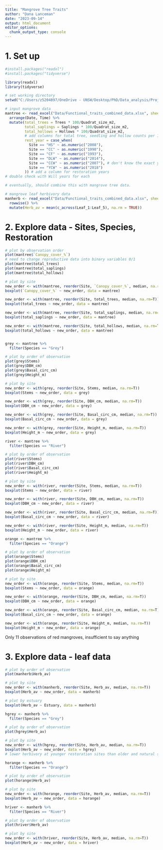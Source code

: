 ```yaml
---
title: "Mangrove Tree Traits"
author: "Dana Lanceman"
date: "2023-09-14"
output: html_document
editor_options: 
  chunk_output_type: console
---
```


# 1. Set up

```r
#install.packages("readxl")
#install.packages("tidyverse")

library(readxl)
library(tidyverse)
```

```r
# set working directory
setwd("C:/Users/z5204897/OneDrive - UNSW/Desktop/PhD/Data_analysis/Project/Functional_traits")

# input mangrove data
mantree <- read_excel("Data/Functional_traits_combined_data.xlsx", sheet = "Mangrove_tree") %>% 
  arrange(Date, Time) %>% 
  mutate(total_trees = Trees * 100/Quadrat_size_m2, 
         total_saplings = Saplings * 100/Quadrat_size_m2,
         total_hollows = Hollows * 100/Quadrat_size_m2,
         # add columns for total tree, seedling and hollow counts per 1m2 for each species to standardise  counts
         rest_year = case_when(
           Site == "HS" ~ as.numeric("2008"),
           Site == "CC" ~ as.numeric("1990"),
           Site == "CF" ~ as.numeric("1993"),
           Site == "DLW" ~ as.numeric("2014"),
           Site == "CCW" ~ as.numeric("2007"), # don't know the exact year, need to investigate
           Site == "YCW" ~ as.numeric("2018")
         )) # add a column for restoration years
# double check with Will years for each
```

```r
# eventually, should combine this with mangrove tree data.

# mangrove leaf herbivory data
manherb <- read_excel("Data/Functional_traits_combined_data.xlsx", sheet = "Mangrove_herb") %>% 
  rowwise() %>% 
  mutate(Herb_av = mean(c_across(Leaf_1:Leaf_5), na.rm = TRUE))
```


# 2. Explore data - Sites, Species, Restoration

```r
# plot by observation order
plot(mantree$`Canopy_cover_%`)
# need to change reproductive data into binary variables 0/1
plot(mantree$total_trees)
plot(mantree$total_saplings)
plot(mantree$total_hollows)

# plot by site
new_order <- with(mantree, reorder(Site, `Canopy_cover_%`, median, na.rm=T)) 
boxplot(`Canopy_cover_%` ~ new_order, data = mantree)

new_order <- with(mantree, reorder(Site, total_trees, median, na.rm=T)) 
boxplot(total_trees ~ new_order, data = mantree)

new_order <- with(mantree, reorder(Site, total_saplings, median, na.rm=T)) 
boxplot(total_saplings ~ new_order, data = mantree)

new_order <- with(mantree, reorder(Site, total_hollows, median, na.rm=T)) 
boxplot(total_hollows ~ new_order, data = mantree)
```

```r

```


```r
grey <- mantree %>% 
  filter(Species == "Grey")

# plot by order of observation
plot(grey$Stems)
plot(grey$DBH_cm)
plot(grey$Basal_circ_cm)
plot(grey$Height_m)

# plot by site
new_order <- with(grey, reorder(Site, Stems, median, na.rm=T)) 
boxplot(Stems ~ new_order, data = grey)

new_order <- with(grey, reorder(Site, DBH_cm, median, na.rm=T)) 
boxplot(DBH_cm ~ new_order, data = grey)

new_order <- with(grey, reorder(Site, Basal_circ_cm, median, na.rm=T)) 
boxplot(Basal_circ_cm ~ new_order, data = grey)

new_order <- with(grey, reorder(Site, Height_m, median, na.rm=T)) 
boxplot(Height_m ~ new_order, data = grey)
```


```r
river <- mantree %>% 
  filter(Species == "River")

# plot by order of observation
plot(river$Stems)
plot(river$DBH_cm)
plot(river$Basal_circ_cm)
plot(river$Height_m)

# plot by site
new_order <- with(river, reorder(Site, Stems, median, na.rm=T)) 
boxplot(Stems ~ new_order, data = river)

new_order <- with(river, reorder(Site, DBH_cm, median, na.rm=T)) 
boxplot(DBH_cm ~ new_order, data = river)

new_order <- with(river, reorder(Site, Basal_circ_cm, median, na.rm=T)) 
boxplot(Basal_circ_cm ~ new_order, data = river)

new_order <- with(river, reorder(Site, Height_m, median, na.rm=T)) 
boxplot(Height_m ~ new_order, data = river)
```


```r
orange <- mantree %>% 
  filter(Species == "Orange")

# plot by order of observation
plot(orange$Stems)
plot(orange$DBH_cm)
plot(orange$Basal_circ_cm)
plot(orange$Height_m)

# plot by site
new_order <- with(orange, reorder(Site, Stems, median, na.rm=T)) 
boxplot(Stems ~ new_order, data = orange)

new_order <- with(orange, reorder(Site, DBH_cm, median, na.rm=T)) 
boxplot(DBH_cm ~ new_order, data = orange)

new_order <- with(orange, reorder(Site, Basal_circ_cm, median, na.rm=T)) 
boxplot(Basal_circ_cm ~ new_order, data = orange)

new_order <- with(orange, reorder(Site, Height_m, median, na.rm=T)) 
boxplot(Height_m ~ new_order, data = orange)
```


Only 11 observations of red mangroves, insufficient to say anything


# 3. Explore data - leaf data

```r
# plot by order of observation
plot(manherb$Herb_av)

# plot by site
new_order <- with(manherb, reorder(Site, Herb_av, median, na.rm=T)) 
boxplot(Herb_av ~ new_order, data = manherb)

# plot by estuary
boxplot(Herb_av ~ Estuary, data = manherb)
```

```r
hgrey <- manherb %>% 
  filter(Species == "Grey")

# plot by order of observation
plot(hgrey$Herb_av)

# plot by site
new_order <- with(hgrey, reorder(Site, Herb_av, median, na.rm=T)) 
boxplot(Herb_av ~ new_order, data = hgrey)
# lower herbivory at younger restoration sites than older and natural sites (except SI)
```

```r
horange <- manherb %>% 
  filter(Species == "Orange")

# plot by order of observation
plot(horange$Herb_av)

# plot by site
new_order <- with(horange, reorder(Site, Herb_av, median, na.rm=T)) 
boxplot(Herb_av ~ new_order, data = horange)
```

```r
hriver <- manherb %>% 
  filter(Species == "River")

# plot by order of observation
plot(hriver$Herb_av)

# plot by site
new_order <- with(hriver, reorder(Site, Herb_av, median, na.rm=T)) 
boxplot(Herb_av ~ new_order, data = hriver)
```

